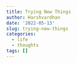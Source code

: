 ```yaml
---
title: Trying New Things
author: Harshvardhan
date: '2022-05-13'
slug: trying-new-things
categories:
  - life
  - thoughts
tags: []
---
```

